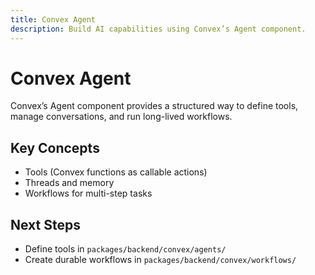 ```yaml
---
title: Convex Agent
description: Build AI capabilities using Convex’s Agent component.
---
```


# Convex Agent

Convex’s Agent component provides a structured way to define tools, manage conversations, and run long-lived workflows.

## Key Concepts
- Tools (Convex functions as callable actions)
- Threads and memory
- Workflows for multi-step tasks

## Next Steps
- Define tools in `packages/backend/convex/agents/`
- Create durable workflows in `packages/backend/convex/workflows/`

